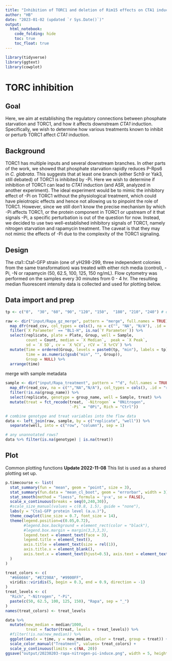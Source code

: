 ```yaml
---
title: "Inhibition of TORC1 and deletion of Rim15 effects on CTA1 induction (Figure 6, 7)"
author: "HB"
date: "2023-01-02 (updated `r Sys.Date()`)"
output: 
  html_notebook:
    code_folding: hide
    toc: true
    toc_float: true
---
```


```r
library(tidyverse)
library(ggtext)
library(cowplot)
```

# TORC inhibition
## Goal
Here, we aim at establishing the regulatory connections between phosphate starvation and TORC1, and how it affects downstream _CTA1_ induction. Specifically, we wish to determine how various treatments known to inhibit or perturb TORC1 affect _CTA1_ induction.

## Background
TORC1 has multiple inputs and several downstream branches. In other parts of the work, we showed that phosphate starvation rapidly reduces P-Rps6 in _C. glabrata_. This suggests that at least one branch (either Sch9 or Yak3, still debated) of TORC1 is inhibited by -Pi. Here we wish to determine if inhibition of TORC1 can lead to _CTA1_ induction (and ASR, analyzed in another experiment). The ideal experiment would be to mimic the inhibitory effect of -Pi on TORC1 without the physiological treatment, which could have pleiotropic effects and hence not allowing us to pinpoint the role of TORC1. However, since we still don't know the precise mechanism by which -Pi affects TORC1, or the protein component in TORC1 or upstream of it that signals -Pi, a specific perturbation is out of the question for now. Instead, we decided to use two well-established inhibitory signals of TORC1, namely nitrogen starvation and rapamycin treatment. The caveat is that they may not mimic the effects of -Pi due to the complexity of the TORC1 signaling.

## Design
The cta1::Cta1-GFP strain (one of yH298-299, three independent colonies from the same transformation) was treated with either rich media (control), -Pi, -N or rapamycin (50, 62.5, 100, 125, 150 ng/mL). Flow cytometry was performed on the samples every 30 minutes from 0 - 4 hr. The resulting median fluorescent intensity data is collected and used for plotting below.

## Data import and prep
```r
tp <- c("0",  "30", "60", "90", "120", "150",  "180", "210", "240") # ordered time points

raw <- dir("input/Rapa_gz_merge", pattern = "merge", full.names = TRUE) %>% 
  map_dfr(read_csv, col_types = cols(), na = c("", "NA", "N/A"), .id = "replicate") %>% 
  filter(`X Parameter` == "BL1-H", is.na(`Y Parameter`)) %>% 
  select(replicate, plate = Plate, Group, well = Sample, 
         count = Count, median = `X Median`,  peak = `X Peak`, 
         sd = `X SD`, cv = `X %CV`, rCV = `X %rCV`) %>% 
  mutate(Time = ordered(Group, levels = paste0(tp, "min"), labels = tp),
         time = as.numeric(gsub("min", "", Group)),
         Group = NULL) %>% 
  arrange(time)
```

merge with sample metadata
```r
sample <- dir("input/Rapa_treatment", pattern = "^d", full.names = TRUE) %>% 
  map_dfr(read_csv, na = c("","NA","N/A"), col_types = cols(), .id = "replicate") %>% 
  filter(!is.na(group_name)) %>% 
  select(replicate, genotype = group_name, well = Sample, treat) %>% 
  mutate(treat = fct_recode(treat, `-Nitrogen` = "0Nitrogen",
                            `-Pi` = "0Pi", Rich = "Ctrl"))

# combine genotype and treat variables into the flow data
data <- left_join(raw, sample, by = c("replicate", "well")) %>% 
  separate(well, into = c("row", "column"), sep = 1)

# any unannotated rows?
data %>% filter(is.na(genotype) | is.na(treat))
```

## Plot
Common plotting functions
**Update 2022-11-08** 
This list is used as a shared plotting set up.
```r
p.timecourse <- list(
  stat_summary(fun = "mean", geom = "point", size = 3),
  stat_summary(fun.data = "mean_cl_boot", geom = "errorbar", width = 3),
  stat_smooth(method = "loess", formula = 'y~x', se = FALSE),
  scale_x_continuous(breaks = seq(0,240,30)),
  #scale_size_manual(values = c(0.8, 1.5), guide = "none"),
  labs(y = "Cta1-GFP protein level (a.u.)"),
  theme_cowplot(line_size = 0.7, font_size = 14),
  theme(legend.position=c(0.05,0.72), 
        #legend.box.background = element_rect(color = "black"),
        #legend.box.margin = margin(3,3,3,3),
        legend.text = element_text(face = 3), 
        legend.title = element_text(),
        axis.title = element_text(size = rel(1)), 
        axis.title.x = element_blank(),
        axis.text.x = element_text(hjust=0.5), axis.text = element_text(size = rel(1)),
  )
)
```

```r
treat_colors <- c(
  "#666666", "#E7298A", "#9900FF",
  viridis::viridis(5, begin = 0.3, end = 0.9, direction = -1)
)
treat_levels <- c(
  "Rich", "-Nitrogen", "-Pi",
  paste(c(50, 62.5, 100, 125, 150), "Rapa", sep = "_")
)
names(treat_colors) <- treat_levels                       

data %>%
  mutate(new_median = median/1000,
         treat = factor(treat, levels = treat_levels)) %>% 
  #filter(!is.na(new_median)) %>% 
  ggplot(aes(x = time, y = new_median, color = treat, group = treat)) + p.timecourse +
  scale_color_manual("Treatment", values= treat_colors) +
  scale_y_continuous(limits = c(NA, 20))
ggsave("output/20230203-rapa-nitrogen-pi-induce.png", width = 5, height = 4)
```

